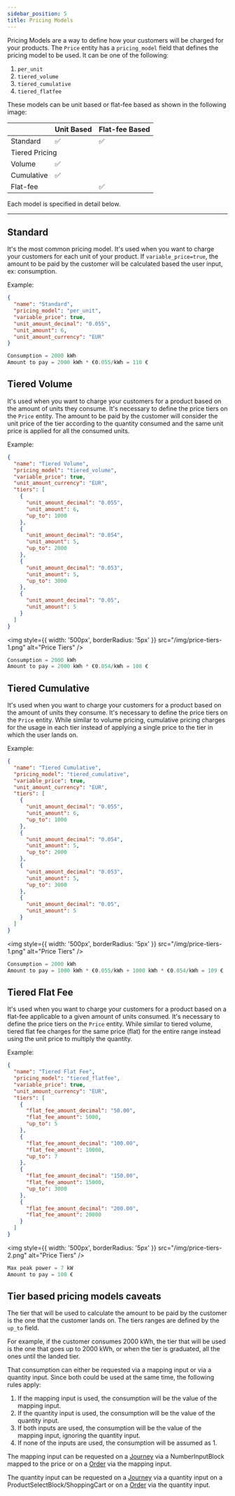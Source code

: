 ```yaml
---
sidebar_position: 5
title: Pricing Models
---
```


Pricing Models are a way to define how your customers will be charged for your products. The `Price` entity has a `pricing_model` field that defines the pricing model to be used. It can be one of the following:

1. `per_unit`
2. `tiered_volume`
3. `tiered_cumulative`
4. `tiered_flatfee`

These models can be unit based or flat-fee based as shown in the following image:

<table
  width="600px"
  style={{ marginTop: '20px', marginBottom: '30px', backgroundColor: '#fff' }}
>
  <thead>
    <tr>
      <th>
        <div style={{ width: '110px' }}></div>
      </th>
      <th>Unit Based</th>
      <th>Flat-fee Based</th>
    </tr>
  </thead>
  <tbody>
    <tr>
      <td>Standard</td>
      <td style={{ textAlign: 'center' }}>✅</td>
      <td style={{ textAlign: 'center' }}>✅</td>
    </tr>
    <tr>
      <td colspan="3">
        <div style={{ fontWeight: 'bold', color: 'gray' }}>Tiered Pricing</div>
      </td>
    </tr>
    <tr>
      <td>Volume</td>
      <td style={{ textAlign: 'center' }}>✅</td>
      <td></td>
    </tr>
    <tr>
      <td>Cumulative</td>
      <td style={{ textAlign: 'center' }}>✅</td>
      <td></td>
    </tr>
    <tr>
      <td>Flat-fee</td>
      <td></td>
      <td style={{ textAlign: 'center' }}>✅</td>
    </tr>
  </tbody>
</table>

Each model is specified in detail below.

<hr />

## Standard

It's the most common pricing model. It's used when you want to charge your customers for each unit of your product. If `variable_price=true`, the amount to be paid by the customer will be calculated based the user input, ex: consumption.

Example:

```json
{
  "name": "Standard",
  "pricing_model": "per_unit",
  "variable_price": true,
  "unit_amount_decimal": "0.055",
  "unit_amount": 6,
  "unit_amount_currency": "EUR"
}
```

```js
Consumption = 2000 kWh
Amount to pay = 2000 kWh * €0.055/kWh = 110 €
```

## Tiered Volume

It's used when you want to charge your customers for a product based on the amount of units they consume. It's necessary to define the price tiers on the `Price` entity. The amount to be paid by the customer will consider the unit price of the tier according to the quantity consumed and the same unit price is applied for all the consumed units.

Example:

```json
{
  "name": "Tiered Volume",
  "pricing_model": "tiered_volume",
  "variable_price": true,
  "unit_amount_currency": "EUR",
  "tiers": [
    {
      "unit_amount_decimal": "0.055",
      "unit_amount": 6,
      "up_to": 1000
    },
    {
      "unit_amount_decimal": "0.054",
      "unit_amount": 5,
      "up_to": 2000
    },
    {
      "unit_amount_decimal": "0.053",
      "unit_amount": 5,
      "up_to": 3000
    },
    {
      "unit_amount_decimal": "0.05",
      "unit_amount": 5
    }
  ]
}
```

<img
  style={{ width: '500px', borderRadius: '5px' }}
  src="/img/price-tiers-1.png"
  alt="Price Tiers"
/>

```js
Consumption = 2000 kWh
Amount to pay = 2000 kWh * €0.054/kWh = 108 €
```

## Tiered Cumulative

It's used when you want to charge your customers for a product based on the amount of units they consume. It's necessary to define the price tiers on the `Price` entity. While similar to volume pricing, cumulative pricing charges for the usage in each tier instead of applying a single price to the tier in which the user lands on.

Example:

```json
{
  "name": "Tiered Cumulative",
  "pricing_model": "tiered_cumulative",
  "variable_price": true,
  "unit_amount_currency": "EUR",
  "tiers": [
    {
      "unit_amount_decimal": "0.055",
      "unit_amount": 6,
      "up_to": 1000
    },
    {
      "unit_amount_decimal": "0.054",
      "unit_amount": 5,
      "up_to": 2000
    },
    {
      "unit_amount_decimal": "0.053",
      "unit_amount": 5,
      "up_to": 3000
    },
    {
      "unit_amount_decimal": "0.05",
      "unit_amount": 5
    }
  ]
}
```

<img
  style={{ width: '500px', borderRadius: '5px' }}
  src="/img/price-tiers-1.png"
  alt="Price Tiers"
/>

```js
Consumption = 2000 kWh
Amount to pay = 1000 kWh * €0.055/kWh + 1000 kWh * €0.054/kWh = 109 €
```

## Tiered Flat Fee

It's used when you want to charge your customers for a product based on a flat-fee applicable to a given amount of units consumed. It's necessary to define the price tiers on the `Price` entity. While similar to tiered volume, tiered flat fee charges for the same price (flat) for the entire range instead using the unit price to multiply the quantity.

Example:

```json
{
  "name": "Tiered Flat Fee",
  "pricing_model": "tiered_flatfee",
  "variable_price": true,
  "unit_amount_currency": "EUR",
  "tiers": [
    {
      "flat_fee_amount_decimal": "50.00",
      "flat_fee_amount": 5000,
      "up_to": 5
    },
    {
      "flat_fee_amount_decimal": "100.00",
      "flat_fee_amount": 10000,
      "up_to": 7
    },
    {
      "flat_fee_amount_decimal": "150.00",
      "flat_fee_amount": 15000,
      "up_to": 3000
    },
    {
      "flat_fee_amount_decimal": "200.00",
      "flat_fee_amount": 20000
    }
  ]
}
```

<img
  style={{ width: '500px', borderRadius: '5px' }}
  src="/img/price-tiers-2.png"
  alt="Price Tiers"
/>

```js
Max peak power = 7 kW
Amount to pay = 100 €
```

## Tier based pricing models caveats

The tier that will be used to calculate the amount to be paid by the customer is the one that the customer lands on. The tiers ranges are defined by the `up_to` field.

For example, if the customer consumes 2000 kWh, the tier that will be used is the one that goes up to 2000 kWh, or when the tier is graduated, all the ones until the landed tier.

That consumption can either be requested via a mapping input or via a quantity input. Since both could be used at the same time, the following rules apply:

1. If the mapping input is used, the consumption will be the value of the mapping input.
2. If the quantity input is used, the consumption will be the value of the quantity input.
3. If both inputs are used, the consumption will be the value of the mapping input, ignoring the quantity input.
4. If none of the inputs are used, the consumption will be assumed as 1.

The mapping input can be requested on a [Journey](/docs/journeys/journey-builder) via a NumberInputBlock mapped to the price or on a [Order](/docs/pricing/orders) via the mapping input.

The quantity input can be requested on a [Journey](/docs/journeys/journey-builder) via a quantity input on a ProductSelectBlock/ShoppingCart or on a [Order](/docs/pricing/orders) via the quantity input.
